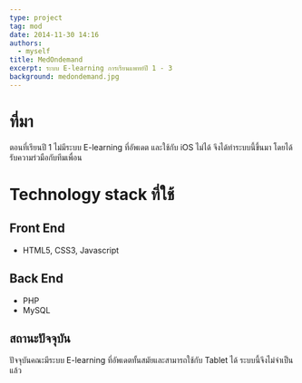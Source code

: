 ```yaml
---
type: project
tag: mod
date: 2014-11-30 14:16
authors: 
  - myself
title: MedOndemand
excerpt: ระบบ E-learning การเรียนแพทย์ปี 1 - 3
background: medondemand.jpg
---
```


# ที่มา

ตอนที่เรียนปี 1 ไม่มีระบบ E-learning ที่อัพเดต และใช้กับ iOS ไม่ได้ จึงได้ทำระบบนี้ขึ้นมา โดยได้รับความร่วมือกับทีมเพื่อน

# Technology stack ที่ใช้
## Front End

- HTML5, CSS3, Javascript

## Back End

- PHP
- MySQL

## สถานะปัจจุบัน

ปัจจุบันคณะมีระบบ E-learning ที่อัพเดตทั้นสมัยและสามารถใช้กับ Tablet ได้ ระบบนี้จึงไม่จำเป็นแล้ว